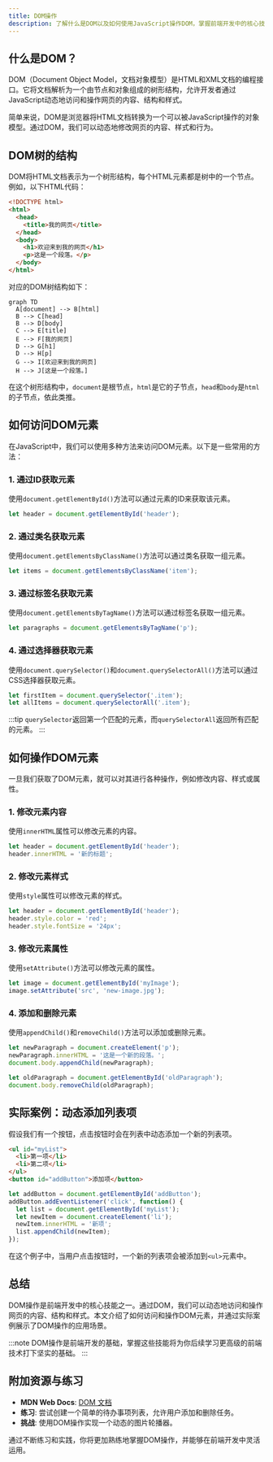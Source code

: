 ```yaml
---
title: DOM操作
description: 了解什么是DOM以及如何使用JavaScript操作DOM，掌握前端开发中的核心技能。
---
```


## 什么是DOM？

DOM（Document Object Model，文档对象模型）是HTML和XML文档的编程接口。它将文档解析为一个由节点和对象组成的树形结构，允许开发者通过JavaScript动态地访问和操作网页的内容、结构和样式。

简单来说，DOM是浏览器将HTML文档转换为一个可以被JavaScript操作的对象模型。通过DOM，我们可以动态地修改网页的内容、样式和行为。

## DOM树的结构

DOM将HTML文档表示为一个树形结构，每个HTML元素都是树中的一个节点。例如，以下HTML代码：

```html
<!DOCTYPE html>
<html>
  <head>
    <title>我的网页</title>
  </head>
  <body>
    <h1>欢迎来到我的网页</h1>
    <p>这是一个段落。</p>
  </body>
</html>
```

对应的DOM树结构如下：

```mermaid
graph TD
  A[document] --> B[html]
  B --> C[head]
  B --> D[body]
  C --> E[title]
  E --> F[我的网页]
  D --> G[h1]
  D --> H[p]
  G --> I[欢迎来到我的网页]
  H --> J[这是一个段落。]
```

在这个树形结构中，`document`是根节点，`html`是它的子节点，`head`和`body`是`html`的子节点，依此类推。

## 如何访问DOM元素

在JavaScript中，我们可以使用多种方法来访问DOM元素。以下是一些常用的方法：

### 1. 通过ID获取元素

使用`document.getElementById()`方法可以通过元素的ID来获取该元素。

```javascript
let header = document.getElementById('header');
```

### 2. 通过类名获取元素

使用`document.getElementsByClassName()`方法可以通过类名获取一组元素。

```javascript
let items = document.getElementsByClassName('item');
```

### 3. 通过标签名获取元素

使用`document.getElementsByTagName()`方法可以通过标签名获取一组元素。

```javascript
let paragraphs = document.getElementsByTagName('p');
```

### 4. 通过选择器获取元素

使用`document.querySelector()`和`document.querySelectorAll()`方法可以通过CSS选择器获取元素。

```javascript
let firstItem = document.querySelector('.item');
let allItems = document.querySelectorAll('.item');
```

:::tip
`querySelector`返回第一个匹配的元素，而`querySelectorAll`返回所有匹配的元素。
:::

## 如何操作DOM元素

一旦我们获取了DOM元素，就可以对其进行各种操作，例如修改内容、样式或属性。

### 1. 修改元素内容

使用`innerHTML`属性可以修改元素的内容。

```javascript
let header = document.getElementById('header');
header.innerHTML = '新的标题';
```

### 2. 修改元素样式

使用`style`属性可以修改元素的样式。

```javascript
let header = document.getElementById('header');
header.style.color = 'red';
header.style.fontSize = '24px';
```

### 3. 修改元素属性

使用`setAttribute()`方法可以修改元素的属性。

```javascript
let image = document.getElementById('myImage');
image.setAttribute('src', 'new-image.jpg');
```

### 4. 添加和删除元素

使用`appendChild()`和`removeChild()`方法可以添加或删除元素。

```javascript
let newParagraph = document.createElement('p');
newParagraph.innerHTML = '这是一个新的段落。';
document.body.appendChild(newParagraph);

let oldParagraph = document.getElementById('oldParagraph');
document.body.removeChild(oldParagraph);
```

## 实际案例：动态添加列表项

假设我们有一个按钮，点击按钮时会在列表中动态添加一个新的列表项。

```html
<ul id="myList">
  <li>第一项</li>
  <li>第二项</li>
</ul>
<button id="addButton">添加项</button>
```

```javascript
let addButton = document.getElementById('addButton');
addButton.addEventListener('click', function() {
  let list = document.getElementById('myList');
  let newItem = document.createElement('li');
  newItem.innerHTML = '新项';
  list.appendChild(newItem);
});
```

在这个例子中，当用户点击按钮时，一个新的列表项会被添加到`<ul>`元素中。

## 总结

DOM操作是前端开发中的核心技能之一。通过DOM，我们可以动态地访问和操作网页的内容、结构和样式。本文介绍了如何访问和操作DOM元素，并通过实际案例展示了DOM操作的应用场景。

:::note
DOM操作是前端开发的基础，掌握这些技能将为你后续学习更高级的前端技术打下坚实的基础。
:::

## 附加资源与练习

- **MDN Web Docs**: [DOM 文档](https://developer.mozilla.org/zh-CN/docs/Web/API/Document_Object_Model)
- **练习**: 尝试创建一个简单的待办事项列表，允许用户添加和删除任务。
- **挑战**: 使用DOM操作实现一个动态的图片轮播器。

通过不断练习和实践，你将更加熟练地掌握DOM操作，并能够在前端开发中灵活运用。